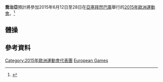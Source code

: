 {{NoteTA|G1=地名}}
{{Infobox country at games
| games        = 2015年歐洲運動會
| NOC          = GEO
| NOCname      = [[喬治亞國家奧林匹克委員會|喬治亞國家奧林匹克委員會]]
| flagcaption  = [[喬治亞國旗|喬治亞國旗]]
| competitors  = 3
| sports       = 1
| flagbearer   = 
| officials    = 
| location     = [[亞塞拜然|亞塞拜然]][[巴庫|巴庫]]
| start_date   = 2015年6月12日
| end_date     = 28日
| gold         = 
| silver       = 
| bronze       = 
| rank         = 
| app0         = auto
| website      = {{URL|www.geonoc.org.ge}}
}}
'''喬治亞'''預計將參加2015年6月12日至28日在[[亞塞拜然|亞塞拜然]][[巴庫|巴庫]]舉行的[[2015年歐洲運動會|2015年歐洲運動會]]。<ref>{{Cite web |url=http://www.baku2015.com/en/european-games/participants.aspx |title=Baku 2015 Participants |accessdate=2015-04-18 |archive-date=2014-03-28 |archive-url=https://web.archive.org/web/20140328060705/http://www.baku2015.com/en/european-games/participants.aspx |dead-url=yes }}</ref>

==體操==
{{main|2015年歐洲運動會體操比賽}}

==參考資料==
{{Reflist}}

{{Nations at the 2015 European Games}}
{{DEFAULTSORT:Georgia At The 2015 European Games}}
[[Category:2015年歐洲運動會代表團|Category:2015年歐洲運動會代表團]]
[[Category:2015年喬治亞|European Games]]